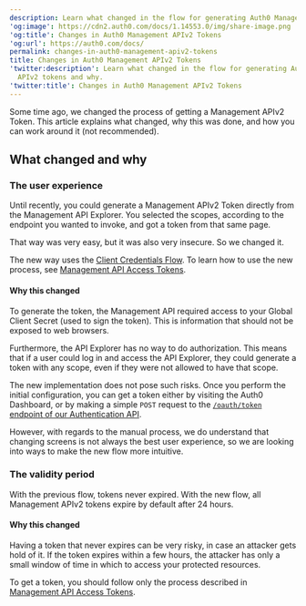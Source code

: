 ```yaml
---
description: Learn what changed in the flow for generating Auth0 Management APIv2 tokens and why.
'og:image': https://cdn2.auth0.com/docs/1.14553.0/img/share-image.png
'og:title': Changes in Auth0 Management APIv2 Tokens
'og:url': https://auth0.com/docs/
permalink: changes-in-auth0-management-apiv2-tokens
title: Changes in Auth0 Management APIv2 Tokens
'twitter:description': Learn what changed in the flow for generating Auth0 Management
  APIv2 tokens and why.
'twitter:title': Changes in Auth0 Management APIv2 Tokens
---
```

Some time ago, we changed the process of getting a Management APIv2 Token. This article explains what changed, why this was done, and how you can work around it (not recommended).

## What changed and why

### The user experience

Until recently, you could generate a Management APIv2 Token directly from the <Tooltip tip="Management API: A product to allow customers to perform administrative tasks." cta="View Glossary" href="/glossary?term=Management+API">Management API</Tooltip> Explorer. You selected the scopes, according to the endpoint you wanted to invoke, and got a token from that same page.

That way was very easy, but it was also very insecure. So we changed it.

The new way uses the [Client Credentials Flow](/get-started/authentication-and-authorization-flow/client-credentials-flow). To learn how to use the new process, see [Management API Access Tokens](/secure/tokens/access-tokens/management-api-access-tokens).

#### Why this changed

To generate the token, the Management API required access to your Global <Tooltip tip="Client Secret: Secret used by a client (application) to authenticate with the Authorization Server; it should be known to only the client and the Authorization Server and must be sufficiently random to not be guessable." cta="View Glossary" href="/glossary?term=Client+Secret">Client Secret</Tooltip> (used to sign the token). This is information that should not be exposed to web browsers.

Furthermore, the API Explorer has no way to do authorization. This means that if a user could log in and access the API Explorer, they could generate a token with any scope, even if they were not allowed to have that scope.

The new implementation does not pose such risks. Once you perform the initial configuration, you can get a token either by visiting the <Tooltip tip="Auth0 Dashboard: Auth0's main product to configure your services." cta="View Glossary" href="/glossary?term=Auth0+Dashboard">Auth0 Dashboard</Tooltip>, or by making a simple `POST` request to the [`/oauth/token` endpoint of our Authentication API](https://auth0.com/docs/api/authentication#client-credentials).

However, with regards to the manual process, we do understand that changing screens is not always the best user experience, so we are looking into ways to make the new flow more intuitive.

### The validity period

With the previous flow, tokens never expired. With the new flow, all Management APIv2 tokens expire by default after 24 hours.

#### Why this changed

Having a token that never expires can be very risky, in case an attacker gets hold of it. If the token expires within a few hours, the attacker has only a small window of time in which to access your protected resources.

To get a token, you should follow only the process described in [Management API Access Tokens](/secure/tokens/access-tokens/management-api-access-tokens).